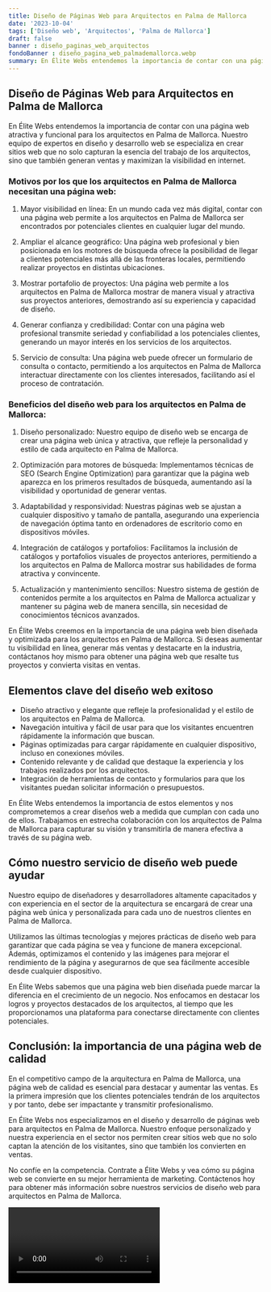 ```yaml
---
title: Diseño de Páginas Web para Arquitectos en Palma de Mallorca
date: '2023-10-04'
tags: ['Diseño web', 'Arquitectos', 'Palma de Mallorca']
draft: false
banner : diseño_paginas_web_arquitectos
fondoBanner : diseño_pagina_web_palmademallorca.webp
summary: En Élite Webs entendemos la importancia de contar con una página web atractiva y funcional para los arquitectos en Palma de Mallorca. Nuestro equipo de expertos en diseño y desarrollo web se especializa en crear sitios web que no solo capturan la esencia del trabajo de los arquitectos, sino que también generan ventas y maximizan la visibilidad en internet.
---
```


## Diseño de Páginas Web para Arquitectos en Palma de Mallorca

En Élite Webs entendemos la importancia de contar con una página web atractiva y funcional para los arquitectos en Palma de Mallorca. Nuestro equipo de expertos en diseño y desarrollo web se especializa en crear sitios web que no solo capturan la esencia del trabajo de los arquitectos, sino que también generan ventas y maximizan la visibilidad en internet.

### Motivos por los que los arquitectos en Palma de Mallorca necesitan una página web:

1. Mayor visibilidad en línea: En un mundo cada vez más digital, contar con una página web permite a los arquitectos en Palma de Mallorca ser encontrados por potenciales clientes en cualquier lugar del mundo.

2. Ampliar el alcance geográfico: Una página web profesional y bien posicionada en los motores de búsqueda ofrece la posibilidad de llegar a clientes potenciales más allá de las fronteras locales, permitiendo realizar proyectos en distintas ubicaciones.

3. Mostrar portafolio de proyectos: Una página web permite a los arquitectos en Palma de Mallorca mostrar de manera visual y atractiva sus proyectos anteriores, demostrando así su experiencia y capacidad de diseño.

4. Generar confianza y credibilidad: Contar con una página web profesional transmite seriedad y confiabilidad a los potenciales clientes, generando un mayor interés en los servicios de los arquitectos.

5. Servicio de consulta: Una página web puede ofrecer un formulario de consulta o contacto, permitiendo a los arquitectos en Palma de Mallorca interactuar directamente con los clientes interesados, facilitando así el proceso de contratación.

### Beneficios del diseño web para los arquitectos en Palma de Mallorca:

1. Diseño personalizado: Nuestro equipo de diseño web se encarga de crear una página web única y atractiva, que refleje la personalidad y estilo de cada arquitecto en Palma de Mallorca.

2. Optimización para motores de búsqueda: Implementamos técnicas de SEO (Search Engine Optimization) para garantizar que la página web aparezca en los primeros resultados de búsqueda, aumentando así la visibilidad y oportunidad de generar ventas.

3. Adaptabilidad y responsividad: Nuestras páginas web se ajustan a cualquier dispositivo y tamaño de pantalla, asegurando una experiencia de navegación óptima tanto en ordenadores de escritorio como en dispositivos móviles.

4. Integración de catálogos y portafolios: Facilitamos la inclusión de catálogos y portafolios visuales de proyectos anteriores, permitiendo a los arquitectos en Palma de Mallorca mostrar sus habilidades de forma atractiva y convincente.

5. Actualización y mantenimiento sencillos: Nuestro sistema de gestión de contenidos permite a los arquitectos en Palma de Mallorca actualizar y mantener su página web de manera sencilla, sin necesidad de conocimientos técnicos avanzados.

En Élite Webs creemos en la importancia de una página web bien diseñada y optimizada para los arquitectos en Palma de Mallorca. Si deseas aumentar tu visibilidad en línea, generar más ventas y destacarte en la industria, contáctanos hoy mismo para obtener una página web que resalte tus proyectos y convierta visitas en ventas.

<GifSeo />

<Cta />

## Elementos clave del diseño web exitoso

- Diseño atractivo y elegante que refleje la profesionalidad y el estilo de los arquitectos en Palma de Mallorca.
- Navegación intuitiva y fácil de usar para que los visitantes encuentren rápidamente la información que buscan.
- Páginas optimizadas para cargar rápidamente en cualquier dispositivo, incluso en conexiones móviles.
- Contenido relevante y de calidad que destaque la experiencia y los trabajos realizados por los arquitectos.
- Integración de herramientas de contacto y formularios para que los visitantes puedan solicitar información o presupuestos.

En Élite Webs entendemos la importancia de estos elementos y nos comprometemos a crear diseños web a medida que cumplan con cada uno de ellos. Trabajamos en estrecha colaboración con los arquitectos de Palma de Mallorca para capturar su visión y transmitirla de manera efectiva a través de su página web.

## Cómo nuestro servicio de diseño web puede ayudar

Nuestro equipo de diseñadores y desarrolladores altamente capacitados y con experiencia en el sector de la arquitectura se encargará de crear una página web única y personalizada para cada uno de nuestros clientes en Palma de Mallorca.

Utilizamos las últimas tecnologías y mejores prácticas de diseño web para garantizar que cada página se vea y funcione de manera excepcional. Además, optimizamos el contenido y las imágenes para mejorar el rendimiento de la página y asegurarnos de que sea fácilmente accesible desde cualquier dispositivo.

En Élite Webs sabemos que una página web bien diseñada puede marcar la diferencia en el crecimiento de un negocio. Nos enfocamos en destacar los logros y proyectos destacados de los arquitectos, al tiempo que les proporcionamos una plataforma para conectarse directamente con clientes potenciales.

## Conclusión: la importancia de una página web de calidad

En el competitivo campo de la arquitectura en Palma de Mallorca, una página web de calidad es esencial para destacar y aumentar las ventas. Es la primera impresión que los clientes potenciales tendrán de los arquitectos y por tanto, debe ser impactante y transmitir profesionalismo.

En Élite Webs nos especializamos en el diseño y desarrollo de páginas web para arquitectos en Palma de Mallorca. Nuestro enfoque personalizado y nuestra experiencia en el sector nos permiten crear sitios web que no solo captan la atención de los visitantes, sino que también los convierten en ventas.

No confíe en la competencia. Contrate a Élite Webs y vea cómo su página web se convierte en su mejor herramienta de marketing. Contáctenos hoy para obtener más información sobre nuestros servicios de diseño web para arquitectos en Palma de Mallorca.

<Video />

<CtaBot job='Arquitectos' city='Palma de Mallorca'/>

<Gmaps query='Palma de Mallorca+españa+maps' />